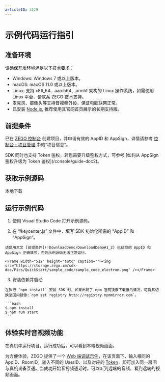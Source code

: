 ```yaml
---
articleID: 3129
---
```


# 示例代码运行指引


## 准备环境

请确保开发环境满足以下技术要求：

* Windows: Windows 7 或以上版本。
* macOS: macOS 11.0 或以上版本。
* Linux: 支持 x86_64、aarch64、armhf 架构的 Linux 操作系统，如需使用 Linux 平台，请联系 ZEGO 技术支持。
* 麦克风、摄像头等支持音视频外设，保证电脑联网正常。
* 已安装 [Node.js](https://nodejs.org/en/), 推荐使用其官网首页展示的长期支持版。

## 前提条件

已在 [ZEGO 控制台](https://console.zego.im) 创建项目，并申请有效的 AppID 和 AppSign，详情请参考 [控制台 - 项目管理](/console/guide-doc2) 中的“项目信息”。

<Warning title="注意">
SDK 同时也支持 Token 鉴权，若您需要升级鉴权方式，可参考 [如何从 AppSign 鉴权升级为 Token 鉴权](/console/guide-doc2)。
</Warning>

## 获取示例源码
<Card title="示例源码" href="https://storage.zego.im/express/example/video/electron_js/ZegoExpressDemo_electron_js.zip" target="_blank">
本地下载
</Card>

## 运行示例代码

1. 使用 Visual Studio Code 打开示例源码。

2. 在 “/keycenter.js” 文件中，填写 SDK 初始化所需的 “AppID” 和 “AppSign”。

<Warning title="注意">


    请使用本文 [前提条件](!DownloadDemo/DownloadDemo#1_2) 已获取的 AppID 和 AppSign 正确填写，否则示例源码无法正常运行。 
    
</Warning>



    <Frame width="512" height="auto" caption=""><img src="https://storage.zego.im/sdk-doc/Pics/QuickStart/sample_code/sample_code_electron.png" /></Frame>

3. 安装依赖并启动

<Warning title="注意">


    在执行 `npm install` 安装 SDK 时，如果出现了 npm 官网镜像下载慢的情况，可将其切换至国内镜像:`npm set registry http://registry.npmmirror.com`。
    
</Warning>



    ```bash
    $ npm install
    $ npm run start
    ```


## 体验实时音视频功能

在真机中运行项目，运行成功后，可以看到本端视频画面。

为方便体验，ZEGO 提供了一个 [Web 端调试示例](https://zegodev.github.io/zego-express-webrtc-sample/assistDev/index.html)，在该页面下，输入相同的 AppID、RoomID，输入不同的 UserID、以及对应的 [Token](/console/development-assistance/app-development-assistance)，即可加入同一房间与真机设备互通。当成功开始音视频通话时，可以听到远端的音频，看到远端的视频画面。

